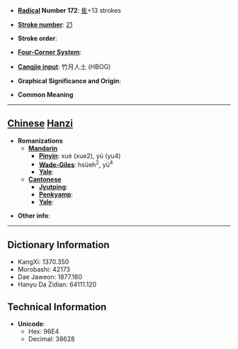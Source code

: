 * '''[[Wiktionary:Chinese radical index| Radical]] Number 172''': [[Wiktionary:Chinese radical index 隹|隹]]+13 strokes

* '''[[Wiktionary:Chinese total strokes index|Stroke number]]''': [[Wiktionary:Chinese total strokes index 21|21]]

* '''Stroke order''': 

* '''[[Wiktionary:Chinese four corner index|Four-Corner System]]''': 

* '''[[Wiktionary:Chinese Cangjie index|Cangjie input]]''': 竹月人土 (HBOG)

* '''Graphical Significance and Origin''': 

* '''Common Meaning'''

----

== [[Chinese]] [[Hanzi]] ==

* '''Romanizations'''
** '''[[Mandarin]]'''
*** '''[[Pinyin]]''': xué (xue2), yù (yu4)
*** '''[[Wade-Giles]]''': hsüeh<sup>2</sup>, yü<sup>4</sup>
*** '''[[Yale]]''': 
** '''[[Cantonese]]'''
*** '''[[Jyutping]]''':
*** '''[[Penkyamp]]''': 
*** '''[[Yale]]''': 

* '''Other info''': 

----

== Dictionary Information ==

* KangXi: 1370.350
* Morobashi: 42173
* Dae Jaweon: 1877.160
* Hanyu Da Zidian: 64111.120

== Technical Information ==

* '''Unicode''':
** Hex: 96E4
** Decimal: 38628